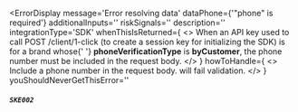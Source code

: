 
<ErrorDisplay
  message='Error resolving data'
  dataPhone={'"phone" is required'}
  additionalInputs=''
  riskSignals=''
  description=''
  integrationType='SDK'
  whenThisIsReturned={
    <>
      When an API key used to call POST /client/1-click (to create a session key
      for initializing the SDK) is for a brand whose{' '}
      <strong>phoneVerificationType</strong> is
      <strong>byCustomer</strong>, the phone number must be included in the request
      body.
    </>
  }
  howToHandle={
    <>
      Include a phone number in the request body.
      will fail validation.
    </>
  }
  youShouldNeverGetThisError=''
>
  ##### `SKE002`
</ErrorDisplay>
